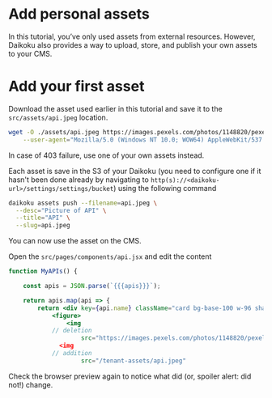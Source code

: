 # Add personal assets

In this tutorial, you’ve only used assets from external resources.
However, Daikoku also provides a way to upload, store, and publish your own assets to your CMS.

# Add your first asset

Download the asset used earlier in this tutorial and save it to the `src/assets/api.jpeg` location.

```sh
wget -O ./assets/api.jpeg https://images.pexels.com/photos/1148820/pexels-photo-1148820.jpeg \
    --user-agent="Mozilla/5.0 (Windows NT 10.0; WOW64) AppleWebKit/537.36 (KHTML, like Gecko) Chrome/51.0.2704.103 Safari/537.36"
```

In case of 403 failure, use one of your own assets instead.

Each asset is save in the S3 of your Daikoku (you need to configure one if it hasn't been done already by navigating to `http(s)://<daikoku-url>/settings/settings/bucket`) using the following command
```sh
daikoku assets push --filename=api.jpeg \
  --desc="Picture of API" \
  --title="API" \
  --slug=api.jpeg
```

You can now use the asset on the CMS.

Open the `src/pages/components/api.jsx` and edit the content

```jsx title="src/pages/components/api.jsx"
function MyAPIs() {

    const apis = JSON.parse(`{{{apis}}}`);

    return apis.map(api => {
        return <div key={api.name} className="card bg-base-100 w-96 shadow-xl">
            <figure>
                <img
            // deletion
                    src="https://images.pexels.com/photos/1148820/pexels-photo-1148820.jpeg"
              <img
            // addition
                    src="/tenant-assets/api.jpeg"
```

Check the browser preview again to notice what did (or, spoiler alert: did not!) change.
